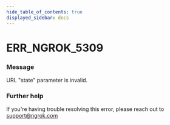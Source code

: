 ```yaml
---
hide_table_of_contents: true
displayed_sidebar: docs
---
```



# ERR_NGROK_5309

### Message

URL "state" parameter is invalid.

<ErrorDetails error="err_ngrok_5309" />

### Further help

If you're having trouble resolving this error, please reach out to [support@ngrok.com](mailto:support@ngrok.com?subject=Help%20with%20ERR_NGROK_5309)

